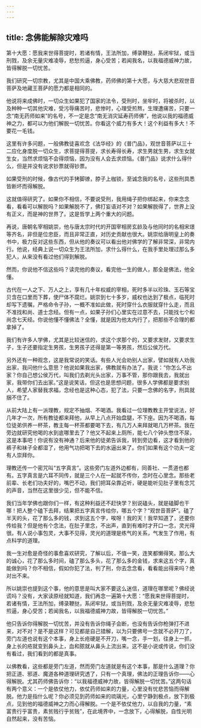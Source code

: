 ```yaml
---
---
---
```

title: 念佛能解除灾难吗
---





第十大愿：愿我来世得菩提时，若诸有情，王法所加，缚录鞭挞，系闭牢狱，或当刑戮，及余无量灾难凌辱，悲愁煎逼，身心受苦；若闻我名，以我福德威神力故，皆得解脱一切忧苦。


我们研究一切宗教，尤其是中国大乘佛教，药师佛的第十大愿，与大慈大悲观世音菩萨及地藏王菩萨的愿力都是相同的。

他说将来成佛时，一切众生如果犯了国家的法令，受刑时，坐牢时，将被杀时，以及种种一切其他灾难，受污辱痛苦时，悲惨时，心理受煎熬，生理遭痛苦，只要一念“南无药师如来”的名号，不一定是念“南无消灾延寿药师佛”，他说以我的福德威神之力，都可以为他们解脱一切忧苦。你看这个威力有多大！这个利益有多大！不要花一毛钱。

这里有许多问题，一般佛教徒喜欢念《法华经》的《普门品》，观世音菩萨以三十二应化身度脱一切众生，求菩提得菩提，求长寿得长寿，求生男就生男，求生女就生女，当然求烦恼不会得烦恼，因为没有人会去求烦恼。《普门品》说求什么得什么，但是并没有说求钞票就得钞票。

如果受刑的时候，像古代的手铐脚镣，脖子上枷锁，至诚念我的名号，这些刑具悉皆断坏而得解脱。

这就值得研究了。如果你不相信，不要说受刑，我用绳子把你绑起来，你来念念看，看看可以解脱吗？如果解脱不了，佛打妄语对不对？如果解脱得了，世界上没有正义，而是神的世界了。这是哲学上两个重大的问题。

再说，唐朝名宰相姚崇，他与唐太宗时代的开国宰相房玄龄及与他同时的名相宋璟等齐名，非但是位忠臣，而且非常正直，对历史贡献也很大。姚崇给唐明皇上的奏书中，极力反对这些东西，但从他的奏议可以看出他对佛学的了解非常深，非常内行。他说，经典上说一切众生为王法所加，求什么得什么，在我手里处理过那么多犯人，从来没有看过他们得到解脱。

然而，你说他不信这些吗？读完他的奏议，看完他一生的做人，那全是佛法，他全懂。

古代在一人之下、万人之上，享有几十年权威的宰相，死时多半以珍珠、玉石等宝贝含在口里而下葬，使尸体不腐烂。姚崇到七十多岁，威权也达到了极点，临死时却写下遗嘱，严格命令子孙，一概不准如此做，死时穿什么衣服就穿什么走，而且不准找和尚、道士念经。但有一点，如果子孙们心里实在过意不去，只能找七个和尚念七天经。你说他懂不懂佛法？全懂，就是因为他太内行了，把那些不合理的都拿掉了。

我们有许多人学佛，尤其是比较迷信的，求这个求那个的，又要求发财，又要求生子，生子还要指定生男孩，生男孩子还得是第一等男孩，然后公侯万代。

另外还有一种观念，这是我常说的笑话。有些人光会劝别人出家，譬如就有人劝我出家，我问他什么意思？他说如果我出家，佛教就有办法了。我说：“你怎么不出家？你自己想公侯万代，叫我们去剃光头出家，万事不管，那你跟我去，我就出家，我带你们去出家。”这是说笑话，但这也是思想问题，很多人学佛都是要求别人，希望人家替我求福，念经也是这种心态，犯了法，只要一念佛的名字，刑具就捆不住了。

从前大陆上有一派理教，规定不抽烟、不喝酒。我看过一位理教教主开堂说法，好几年才一次，所有教徒都来拜他，从早上八点开始盘腿，不下座。因为不喝酒，每位徒弟供养一杯茶，教主每一杯茶都要喝下去，有几万人来拜就喝几万杯茶。我在旁边就研究他喝的水到底哪里去了？他又不起来上厕所，能七八个钟头憋住不尿，这是本事吧！你说有没有神通？后来他的徒弟告诉我，转到旁边看，这才看到他的裤子和袜子全都湿了，他用气功把喝下去的水逼出来了。你们如果有这个功夫一定有人崇拜你。

理教还传一个密咒叫“五字真言”。这些旁门左道外边都有，同善社、一贯道也都有。五字真言是六耳不同传，就是三个人在一起就不传你，念时在心里念。那些老前辈、长老们功夫好的，嘴巴不动，我们把耳朵靠近听，硬是能听见肚子里有念咒的声音，当然在这里很少见，但不能不信。

我们当年学佛也跟你们一样，有这种利益还不赶快学？别说磕头，就是磕脚也干哪！把人整个磕下去拜，结果把五字真言传给你，哪五个字？“观世音菩萨”。磕了半天的头，花了那么多的钱，求到这五个字，唉呀！我的天！我早知道了，还要你传给我？但是他有个念法，在肚子里念，不出声，直到有难时才开口一念，灵光得很。有人说小事包灵，大事不见得，灵光的道理是练气的关系，气发生了作用，有点科学的道理。

我一生对愈是奇怪的事愈喜欢研究，了解以后，不值一笑，连笑都懒得笑。那么大的诚心，花了那么多时间，磕了那么多头，花了那么多的金钱，求来这五个字，真能做到吗？你不相信，假如你犯了法，判了刑，你去念念看，看看能出得来吗？绝对出不来。

所以姚崇也提到这个事，他的意思是叫大家不要这么迷信，道理在哪里呢？佛经说谎吗？没有，大家读原经就知道，我们再念一遍第十大愿：“愿我来世得菩提时，若诸有情，王法所加，缚录鞭挞，系闭牢狱，或当刑戮，及余无量灾难凌辱，悲愁煎逼，身心受苦；若闻我名，以我福德威神力故，皆得解脱一切忧苦。”

他只告诉你得解脱一切忧苦，并没有告诉你绳子会断，也没有告诉你枪弹打不进来，对不对？是不是这样？可见都是自己错解，以为只要佛号一念就不必开刀了，旁门左道也说有这个本事，身上长疮硬是不开刀，嘴一念，手一划，往身上一抓，身上长的疮就变到鼻头上，血和脓就从鼻头上流出来。这不是小说或传说，你们没有看过，我们看到的都是真事。

以佛教看，这些都是旁门左道，然而旁门左道就是有这个本事，那是什么道理？你把正道、邪道、魔道各种道理研究透了，只有一个真理，佛法的正理告诉你——心得解脱。尤其药师佛告诉你：“以我福德威神力故，皆得解脱一切忧苦。”这两句话有两个意义：一个是依仗他力，依仗药师如来的力量，心里没有忧悲苦恼而得解脱。他力是指什么呢？你必须见到药师如来的琉璃光，心里宁静到极点，放下到极点，见到他的福德威神之力而心得解脱。一个是不依仗他力，以自我的力量，“素富贵行乎富贵，素贫贱行乎贫贱”，在此境界中，一念放下，心得解脱，自性光明自然起来，没有苦恼。